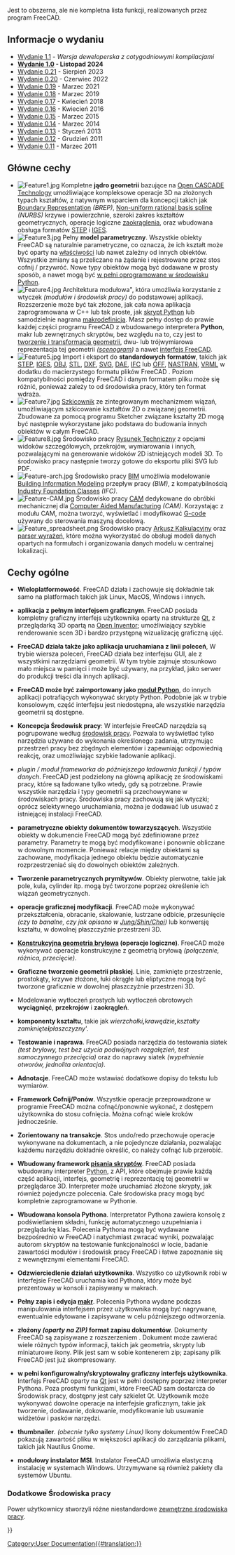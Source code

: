 <languages/>

{{Docnav/pl
|[[About_FreeCAD/pl|Informacje na temat FreeCAD]]
|[[Install_on_Windows/pl|Instalacja w systemie Windows]]
}}

Jest to obszerna, ale nie kompletna lista funkcji, realizowanych przez program  FreeCAD.

{{TOCright}}

<span id="Release_notes"></span>
== Informacje o wydaniu ==

* [[Release_notes_1.1/pl|Wydanie 1.1]] - ''Wersja deweloperska z cotygodniowymi kompilacjami''
* '''[[Release_notes_1.0/pl|Wydanie 1.0]] - Listopad 2024'''
* [[Release_notes_0.21/pl|Wydanie 0.21]] - Sierpień 2023
* [[Release notes 0.20/pl|Wydanie 0.20]] - Czerwiec 2022
* [[Release_notes_0.19/pl|Wydanie 0.19]] - Marzec 2021
* [[Release_notes_0.18/pl|Wydanie 0.18]] - Marzec 2019
* [[Release_notes_0.17/pl|Wydanie 0.17]] - Kwiecień 2018
* [[Release_notes_0.16|Wydanie 0.16]] - Kwiecień 2016
* [[Release_notes_0.15/pl|Wydanie 0.15]] - Marzec 2015
* [[Release_notes_0.14/pl|Wydanie 0.14]] - Marzec 2014
* [[Release_notes_0.13|Wydanie 0.13]] - Styczeń 2013
* [[Release_notes_0.12|Wydanie 0.12]] - Grudzień 2011
* [[Release_notes_0.11|Wydanie 0.11]] - Marzec 2011

<span id="Key_features"></span>
== Główne cechy ==

* [[Image:Feature1.jpg|left]] Kompletne '''jądro geometrii''' bazujące na  [http://en.wikipedia.org/wiki/Open_CASCADE Open CASCADE Technology] umożliwiające kompleksowe operacje 3D na złożonych typach kształtów, z natywnym wsparciem dla koncepcji takich jak [https://en.wikipedia.org/wiki/Boundary_representation Boundary Representation] ''(BREP)'', [https://en.wikipedia.org/wiki/Non-uniform_rational_B-spline Non-uniform rational basis spline] ''(NURBS)'' krzywe i powierzchnie, szeroki zakres kształtów geometrycznych, operacje logiczne [https://en.wikipedia.org/wiki/Fillet_(mechanics) zaokrąglenia], oraz wbudowana obsługa formatów [https://en.wikipedia.org/wiki/ISO_10303 STEP] i [https://en.wikipedia.org/wiki/IGES IGES].{{clear}}
* [[Image:Feature3.jpg|left]] Pełny '''model parametryczny'''. Wszystkie obiekty FreeCAD są naturalnie parametryczne, co oznacza, że ich kształt może być oparty na [[Property/pl|właściwości]] lub nawet zależny od innych obiektów.  Wszystkie zmiany są przeliczane na żądanie i rejestrowane przez stos cofnij / przywróć.  Nowe typy obiektów mogą być dodawane w prosty sposób, a nawet mogą być [[Scripted_objects/pl|w pełni oprogramowane w środowisku Python]].{{clear}}
* [[Image:Feature4.jpg|left]] Architektura modułowa", która umożliwia korzystanie z wtyczek ''(modułów i środowisk pracy)'' do podstawowej aplikacji. Rozszerzenie może być tak złożone, jak cała nowa aplikacja zaprogramowana w C++ lub tak proste, jak [[Power_users_hub/pl|skrypt Python]] lub samodzielnie nagrana [[Macros/pl|makrodefinicja]]. Masz pełny dostęp do prawie każdej części programu FreeCAD z wbudowanego interpretera '''Python''', makr lub zewnętrznych skryptów, bez względu na to, czy jest to [[Topological_data_scripting/pl|tworzenie i transformacja geometrii]], dwu- lub trójwymiarowa reprezentacja tej geometrii ''([[Scenegraph/pl|scenogram]])'' a nawet [[PySide/pl|interfejs FreeCAD]]. {{clear}}
* [[Image:Feature5.jpg|left]] Import i eksport do '''standardowych formatów''', takich jak [http://en.wikipedia.org/wiki/ISO_10303 STEP], [http://en.wikipedia.org/wiki/IGES IGES], [http://en.wikipedia.org/wiki/Obj OBJ], [http://en.wikipedia.org/wiki/STL_%28file_format%29 STL], [http://en.wikipedia.org/wiki/Dxf DXF], [http://en.wikipedia.org/wiki/Svg SVG], [http://en.wikipedia.org/wiki/COLLADA DAE], [http://en.wikipedia.org/wiki/Industry_Foundation_Classes IFC] lub [http://people.sc.fsu.edu/~jburkardt/data/off/off.html OFF], [http://en.wikipedia.org/wiki/NASTRAN NASTRAN], [http://en.wikipedia.org/wiki/VRML VRML] w dodatku do macierzystego formatu plików FreeCAD {{FileName|[[File Format FCStd|FCStd]]}}. Poziom kompatybilności pomiędzy FreeCAD i danym formatem pliku może się różnić, ponieważ zależy to od środowiska pracy, który ten format wdraża.{{clear}}
* [[Image:Feature7.jpg|left]] [[Sketcher_Workbench/pl|Szkicownik]] ze zintegrowanym mechanizmem wiązań, umożliwiającym szkicowanie kształtów 2D o związanej geometrii. Zbudowane za pomocą programu Sketcher związane kształty 2D mogą być następnie wykorzystane jako podstawa do budowania innych obiektów w całym FreeCAD.{{clear}}
* [[Image:Feature8.jpg|left]] Środowisko pracy [[TechDraw_Workbench/pl|Rysunek Techniczny]] z opcjami widoków szczegółowych, przekrojów, wymiarowania i innych, pozwalającymi na generowanie widoków 2D istniejących modeli 3D. To środowisko pracy następnie tworzy gotowe do eksportu pliki SVG lub PDF.{{clear}}
* [[Image:Feature-arch.jpg|left]] Środowisko pracy [[BIM_Workbench/pl|BIM]] umożliwia modelowanie [http://en.wikipedia.org/wiki/Building_Information_Modeling Building Information Modeling] przepływ pracy ''(BIM)'', z kompatybilnością [http://en.wikipedia.org/wiki/Industry_Foundation_Classes Industry Foundation Classes] ''(IFC)''.{{clear}}
* [[Image:Feature-CAM.jpg|left]] Środowisko pracy [[CAM_Workbench/pl|CAM]] dedykowane do obróbki mechanicznej dla [https://en.wikipedia.org/wiki/Computer-aided_manufacturing Computer Aided Manufacturing] ''(CAM)''. Korzystając z modułu CAM, można tworzyć, wyświetlać i modyfikować [http://en.wikipedia.org/wiki/G-code G-code] używany do sterowania maszyną docelową.{{clear}}
* [[Image:Feature_spreadsheet.png|left]] Środowisko pracy [[Spreadsheet_Workbench/pl|Arkusz Kalkulacyjny]] oraz [[Expressions/pl|parser wyrażeń]], które można wykorzystać do obsługi modeli danych opartych na formułach i organizowania danych modelu w centralnej lokalizacji.{{clear}}

<span id="General_features"></span>
==Cechy ogólne==

*'''Wieloplatformowość'''. FreeCAD działa i zachowuje się dokładnie tak samo na platformach takich jak Linux, MacOS,  Windows i innych.

*'''aplikacja z pełnym interfejsem graficznym'''. FreeCAD posiada kompletny graficzny interfejs użytkownika oparty na strukturze [https://www.qt.io/ Qt], z przeglądarką 3D opartą na [http://en.wikipedia.org/wiki/Open_Inventor Open Inventor]; umożliwiający szybkie renderowanie scen 3D i bardzo przystępną wizualizację graficzną ujęć.

* '''FreeCAD działa także jako aplikacja uruchamiana z linii poleceń''', W trybie wiersza poleceń, FreeCAD działa bez interfejsu GUI, ale z wszystkimi narzędziami geometrii. W tym trybie zajmuje stosunkowo mało miejsca w pamięci i może być używany, na przykład, jako serwer do produkcji treści dla innych aplikacji.

* '''FreeCAD może być zaimportowany jako [[Embedding_FreeCAD/pl|moduł Python]]''', do innych aplikacji potrafiących wykonywać skrypty Python. Podobnie jak w trybie konsolowym, część interfejsu jest niedostępna, ale wszystkie narzędzia geometrii są dostępne.

* '''Koncepcja Środowisk pracy''': W interfejsie FreeCAD narzędzia są pogrupowane według [[Workbenches/pl|środowisk pracy]]. Pozwala to wyświetlać tylko narzędzia używane do wykonania określonego zadania, utrzymując przestrzeń pracy bez zbędnych elementów i zapewniając odpowiednią reakcję, oraz umożliwiając szybkie ładowanie aplikacji.

* ''plugin / moduł frameworka do późniejszego ładowania funkcji / typów danych''. FreeCAD jest podzielony na główną aplikację ze środowiskami pracy, które są ładowane tylko wtedy, gdy są potrzebne. Prawie wszystkie narzędzia i typy geometrii są przechowywane w środowiskach pracy. Środowiska pracy zachowują się jak wtyczki; oprócz selektywnego uruchamiania, można je dodawać lub usuwać z istniejącej instalacji FreeCAD.

*'''parametryczne obiekty dokumentów towarzyszących'''. Wszystkie obiekty w dokumencie FreeCAD mogą być zdefiniowane przez parametry. Parametry te mogą być modyfikowane i ponownie obliczane w dowolnym momencie. Ponieważ relacje między obiektami są zachowane, modyfikacja jednego obiektu będzie automatycznie rozprzestrzeniać się do dowolnych obiektów zależnych.

* '''Tworzenie parametrycznych prymitywów'''. Obiekty pierwotne, takie jak pole, kula, cylinder itp. mogą być tworzone poprzez określenie ich wiązań geometrycznych.

* '''operacje graficznej modyfikacji'''. FreeCAD może wykonywać przekształcenia, obracanie, skalowanie, lustrzane odbicie, przesunięcie ''(czy to banalne, czy jak opisano w [https://www.researchgate.net/publication/240754626_Self-intersection_Removal_in_Triangular_Mesh_Offsetting Jung/Shin/Choi])'' lub konwersję kształtu, w dowolnej płaszczyźnie przestrzeni 3D.

* '''[[Constructive solid geometry|Konstrukcyjna geometria bryłowa]] (operacje logiczne)'''. FreeCAD może wykonywać operacje konstrukcyjne z geometrią bryłową ''(połączenie, różnica, przecięcie)''.

*'''Graficzne tworzenie geometrii płaskiej'''.  Linie, zamknięte przestrzenie, prostokąty, krzywe złożone, łuki okrągłe lub eliptyczne mogą być tworzone graficznie w dowolnej płaszczyźnie przestrzeni 3D.

* Modelowanie wytłoczeń prostych lub wytłoczeń obrotowych '''wyciągnięć''', '''przekrojów''' i '''zaokrągleń'''.

* '''komponenty kształtu''', takie jak ''wierzchołki''', '''krawędzie''', '''kształty zamknięte''' i '''płaszczyzny'''.

* '''Testowanie i naprawa'''. FreeCAD posiada narzędzia do testowania siatek ''(test bryłowy, test bez użycia podwójnych rozgałęzień, test samoczynnego przecięcia)'' oraz do naprawy siatek ''(wypełnienie otworów, jednolita orientacja)''.

*'''Adnotacje'''.  FreeCAD może wstawiać dodatkowe dopisy do tekstu lub wymiarów.

* '''Framework Cofnij/Ponów'''. Wszystkie operacje przeprowadzone w programie FreeCAD można cofnąć/ponownie wykonać, z dostępem użytkownika do stosu cofnięcia. Można cofnąć wiele kroków jednocześnie.

* '''Zorientowany na transakcje'''. Stos undo/redo przechowuje operacje wykonywane na dokumentach, a nie pojedyncze działania, pozwalając każdemu narzędziu dokładnie określić, co należy cofnąć lub przerobić.

* '''Wbudowany framework [[Scripting/pl|pisania skryptów]]'''. FreeCAD posiada wbudowany interpreter [http://www.python.org/ Python], z API, które obejmuje prawie każdą część aplikacji, interfejs, geometrię i reprezentację tej geometrii w przeglądarce 3D. Interpreter może uruchamiać złożone skrypty, jak również pojedyncze polecenia. Całe środowiska pracy mogą być kompletnie zaprogramowane w Pythonie.

* '''Wbudowana konsola Pythona'''. Interpretator Pythona zawiera konsolę z podświetlaniem składni, funkcję automatycznego uzupełniania i przeglądarkę klas. Polecenia Pythona mogą być wydawane bezpośrednio w FreeCAD i natychmiast zwracać wyniki, pozwalając autorom skryptów na testowanie funkcjonalności w locie, badanie zawartości modułów i środowisk pracy FreeCAD i łatwe zapoznanie się z wewnętrznymi elementami FreeCAD.

* '''Odzwierciedlenie działań użytkownika'''. Wszystko co użytkownik robi w interfejsie FreeCAD uruchamia kod Pythona, który może być prezentoway w konsoli i zapisywany w makrach.

* '''Pełny zapis i edycja [[Macros/pl|makr]]'''. Polecenia Pythona wydane podczas manipulowania interfejsem przez użytkownika mogą być nagrywane, ewentualnie edytowane i zapisywane w celu późniejszego odtworzenia.

* '''złożony ''(oparty na ZIP)'' format zapisu dokumentów'''. Dokumenty FreeCAD są zapisywane z rozszerzeniem {{FileName|.[[File_Format_FCStd/pl|FCStd]]}}. Dokument może zawierać wiele różnych typów informacji, takich jak geometria, skrypty lub miniaturowe ikony.  Plik {{FileName|.FCStd}} jest sam w sobie kontenerem zip; zapisany plik FreeCAD jest już skompresowany.

* '''w pełni konfigurowalny/skryptowalny graficzny interfejs użytkownika'''. Interfejs FreeCAD oparty na [https://www.qt.io/ Qt] jest w pełni dostępny poprzez interpreter Pythona. Poza prostymi funkcjami, które FreeCAD sam dostarcza do Środowisk pracy, dostępny jest cały szkielet Qt. Użytkownik może wykonywać dowolne operacje na interfejsie graficznym, takie jak tworzenie, dodawanie, dokowanie, modyfikowanie lub usuwanie widżetów i pasków narzędzi.

* '''thumbnailer'''. ''(obecnie tylko systemy Linux)'' Ikony dokumentów FreeCAD pokazują zawartość pliku w większości aplikacji do zarządzania plikami, takich jak Nautilus Gnome.

* '''modułowy instalator MSI'''.  Instalator FreeCAD umożliwia elastyczną instalację w systemach Windows. Utrzymywane są również pakiety dla systemów Ubuntu.

<span id="Extra_Workbenches"></span>
===Dodatkowe Środowiska pracy===

Power użytkownicy stworzyli różne niestandardowe [[External_workbenches/pl|zewnętrzne środowiska pracy]].


{{Docnav/pl
|[[About_FreeCAD/pl|Informacje na temat FreeCAD]]
|[[Install_on_Windows/pl|Instalacja w systemie Windows]]
}}

{{Userdocnavi{{#translation:}}}}
[[Category:User Documentation{{#translation:}}]]